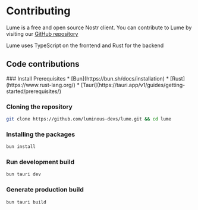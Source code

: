 
# Contributing

Lume is a free and open source Nostr client. You can contribute to Lume by visiting our [GitHub repository](https://github.com/luminous-devs/lume)

Lume uses TypeScript on the frontend and Rust for the backend

## Code contributions

<Steps>
### Install Prerequisites
* [Bun](https://bun.sh/docs/installation)
* [Rust](https://www.rust-lang.org/)
* [Tauri](https://tauri.app/v1/guides/getting-started/prerequisites/)
 
### Cloning the repository

```sh
git clone https://github.com/luminous-devs/lume.git && cd lume
```

### Installing the packages

```sh
bun install

```

### Run development build

```sh
bun tauri dev
```

### Generate production build

```sh
bun tauri build
```
</Steps>